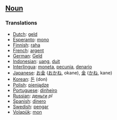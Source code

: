 ==[[Noun]]==

===Translations===

*[[Dutch]]: [[geld]]
*[[Esperanto]]: [[mono]]
*[[Finnish]]: [[raha]]
*[[French]]: [[argent]]
*[[German]]: [[Geld]]
*[[Indonesian]]: [[uang]], [[duit]]
*[[Interlingua]]: [[moneta]], [[pecunia]], [[denario]]
*[[Japanese]]: [[お金]] ([[おかね]], okane), [[金]] ([[かね]], kane)
*[[Korean]]: [[돈]] (don)
*[[Polish]]: [[pieniądze]]
*[[Portuguese]]: [[dinheiro]]
*[[Russian]]: [[деньги]] ''pl''
*[[Spanish]]: [[dinero]]
*[[Swedish]]: [[pengar]]
*[[Volapük]]: [[mon]]